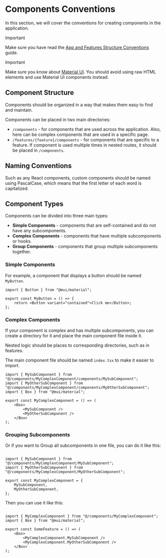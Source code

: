 
# Components Conventions

In this section, we will cover the conventions for creating components in the application.

> [!IMPORTANT]
>
> Make sure you have read the [App and Features Structure Conventions](/app-and-features/structure-conventions) guide.

> [!IMPORTANT]
>
> Make sure you know about [Material UI](https://mui.com/material-ui/getting-started/overview/).
> You should avoid using raw HTML elements and use Material UI components instead.

## Component Structure

Components should be organized in a way that makes them easy to find and maintain.

Components can be placed in two main directories:
- `/components` - for components that are used across the application.
    Also, here can be complex components that are used in a specific page.
- `/features/{feature}/components` - for components that are specific to a feature.
    If component is used multiple times in nested routes, it should be placed in `/components`.

## Naming Conventions

Such as any React components, custom components should be named using PascalCase, which means that the first letter of each word is capitalized.

## Component Types

Components can be divided into three main types:
- **Simple Components** - components that are self-contained and do not have any subcomponents.
- **Complex Components** - components that have multiple subcomponents or hooks.
- **Group Components** - components that group multiple subcomponents together.

### Simple Components

For example, a component that displays a button should be named `MyButton`.

```tsx filename="/components/MyButton.tsx"
import { Button } from "@mui/material";

export const MyButton = () => {
    return <Button variant="contained">Click me</Button>;
};
```

### Complex Components

If your component is complex and has multiple subcomponents,
you can create a directory for it and place the main component file inside it.

Nested logic should be places to corresponding directories, such as in features.

<FileTree>
    <FileTree.Folder name={"components"} defaultOpen>
        <FileTree.Folder name={"MyComplexComponent"} defaultOpen>
            <FileTree.Folder name={"components"} defaultOpen>
                <FileTree.File name={"MySubComponent.tsx"} />
                <FileTree.File name={"MyOtherSubComponent.tsx"} />
            </FileTree.Folder>
            <FileTree.Folder name={"hooks"} defaultOpen>
                <FileTree.File name={"useMyHook.ts"} />
            </FileTree.Folder>
            <FileTree.File name={"index.tsx"} />
        </FileTree.Folder>
    </FileTree.Folder>
</FileTree>

The main component file should be named `index.tsx` to make it easier to import.

```tsx filename="/components/MyComplexComponent/index.tsx"
import { MySubComponent } from "@/components/MyComplexComponent/components/MySubComponent";
import { MyOtherSubComponent } from "@/components/MyComplexComponent/components/MyOtherSubComponent";
import { Box } from "@mui/material";

export const MyComplexComponent = () => (
    <Box>
        <MySubComponent />
        <MyOtherSubComponent />
    </Box>
);
```

### Grouping Subcomponents

Or if you want to Group all subcomponents in one file, you can do it like this:

```tsx filename="/components/MyComplexComponent/index.tsx"

import { MySubComponent } from "@/components/MyComplexComponent/MySubComponent";
import { MyOtherSubComponent } from "@/components/MyComplexComponent/MyOtherSubComponent";

export const MyComplexComponent = {
    MySubComponent,
    MyOtherSubComponent,
};
```

Then you can use it like this:

```tsx filename="/features/some-page/SomeFeature.tsx"

import { MyComplexComponent } from "@/components/MyComplexComponent";
import { Box } from "@mui/material";

export const SomeFeature = () => (
    <Box>
        <MyComplexComponent.MySubComponent />
        <MyComplexComponent.MyOtherSubComponent />
    </Box>
);
```
